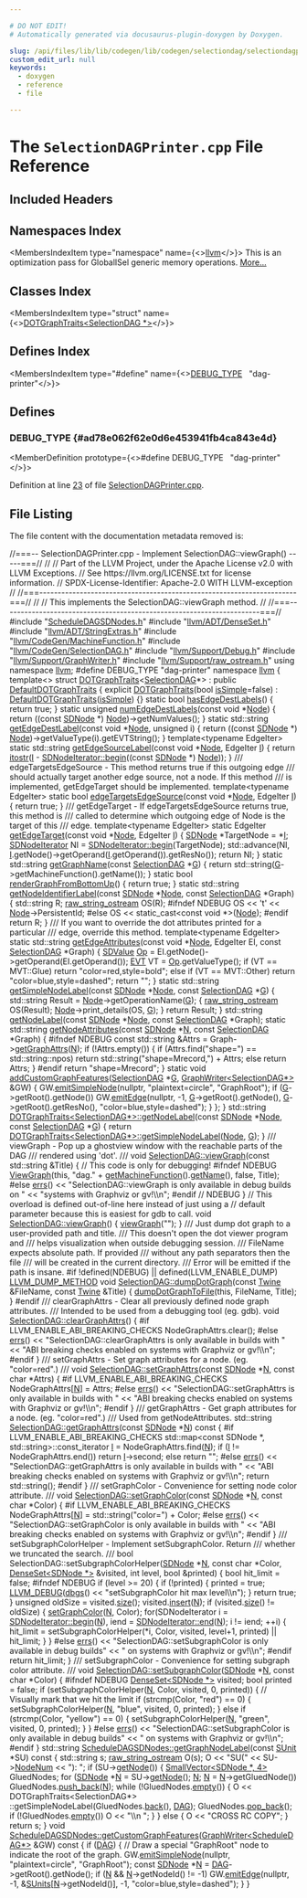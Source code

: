 ```yaml
---

# DO NOT EDIT!
# Automatically generated via docusaurus-plugin-doxygen by Doxygen.

slug: /api/files/lib/lib/codegen/lib/codegen/selectiondag/selectiondagprinter-cpp
custom_edit_url: null
keywords:
  - doxygen
  - reference
  - file

---
```





# The `SelectionDAGPrinter.cpp` File Reference

<DoxygenPage pluginConfig={pluginConfig}>



## Included Headers

<IncludesList>
<IncludesListItem
  filePath="ScheduleDAGSDNodes.h"
  permalink="/docs/api/files/lib/lib/codegen/lib/codegen/selectiondag/scheduledagsdnodes-h"
  isLocal="true" />
<IncludesListItem
  filePath="llvm/ADT/DenseSet.h"
  permalink="/docs/api/files/include/include/llvm/include/llvm/adt/denseset-h"
  isLocal="true" />
<IncludesListItem
  filePath="llvm/ADT/StringExtras.h"
  permalink="/docs/api/files/include/include/llvm/include/llvm/adt/stringextras-h"
  isLocal="true" />
<IncludesListItem
  filePath="llvm/CodeGen/MachineFunction.h"
  permalink="/docs/api/files/include/include/llvm/include/llvm/codegen/machinefunction-h"
  isLocal="true" />
<IncludesListItem
  filePath="llvm/CodeGen/SelectionDAG.h"
  permalink="/docs/api/files/include/include/llvm/include/llvm/codegen/selectiondag-h"
  isLocal="true" />
<IncludesListItem
  filePath="llvm/Support/Debug.h"
  permalink="/docs/api/files/include/include/llvm/include/llvm/support/debug-h"
  isLocal="true" />
<IncludesListItem
  filePath="llvm/Support/GraphWriter.h"
  permalink="/docs/api/files/include/include/llvm/include/llvm/support/graphwriter-h"
  isLocal="true" />
<IncludesListItem
  filePath="llvm/Support/raw_ostream.h"
  permalink="/docs/api/files/include/include/llvm/include/llvm/support/raw-ostream-h"
  isLocal="true" />
</IncludesList>

## Namespaces Index

<MembersIndex>

<MembersIndexItem
  type="namespace"
  name={<><a href="/docs/api/namespaces/llvm">llvm</a></>}>
This is an optimization pass for GlobalISel generic memory operations. <a href="/docs/api/namespaces/llvm/#details">More...</a>
</MembersIndexItem>

</MembersIndex>

## Classes Index

<MembersIndex>

<MembersIndexItem
  type="struct"
  name={<><a href="/docs/api/structs/llvm/dotgraphtraits-d331e4256d82fb2920257d4c75d8b96c">DOTGraphTraits&lt;SelectionDAG *&gt;</a></>}>
</MembersIndexItem>

</MembersIndex>

## Defines Index

<MembersIndex>

<MembersIndexItem
  type="#define"
  name={<><a href="#ad78e062f62e0d6e453941fb4ca843e4d">DEBUG&#95;TYPE</a>&nbsp;&nbsp;&nbsp;&quot;dag-printer&quot;</>}>
</MembersIndexItem>

</MembersIndex>


<SectionDefinition>

## Defines

### DEBUG&#95;TYPE {#ad78e062f62e0d6e453941fb4ca843e4d}

<MemberDefinition
  prototype={<>#define DEBUG&#95;TYPE&nbsp;&nbsp;&nbsp;&quot;dag-printer&quot;</>}>

Definition at line <a href="#l00023">23</a> of file <a href="/docs/api/files/lib/lib/codegen/lib/codegen/selectiondag/selectiondagprinter-cpp">SelectionDAGPrinter.cpp</a>.
</MemberDefinition>

</SectionDefinition>

## File Listing

The file content with the documentation metadata removed is:

<ProgramListing>

<Link id="l00001" /><CodeLine lineNumber="1"><Highlight kind="comment">//===-- SelectionDAGPrinter.cpp - Implement SelectionDAG::viewGraph() -----===//</Highlight><Highlight kind="normal"></Highlight></CodeLine>
<Link id="l00002" /><CodeLine lineNumber="2"><Highlight kind="normal"></Highlight><Highlight kind="comment">//</Highlight><Highlight kind="normal"></Highlight></CodeLine>
<Link id="l00003" /><CodeLine lineNumber="3"><Highlight kind="normal"></Highlight><Highlight kind="comment">// Part of the LLVM Project, under the Apache License v2.0 with LLVM Exceptions.</Highlight><Highlight kind="normal"></Highlight></CodeLine>
<Link id="l00004" /><CodeLine lineNumber="4"><Highlight kind="normal"></Highlight><Highlight kind="comment">// See https://llvm.org/LICENSE.txt for license information.</Highlight><Highlight kind="normal"></Highlight></CodeLine>
<Link id="l00005" /><CodeLine lineNumber="5"><Highlight kind="normal"></Highlight><Highlight kind="comment">// SPDX-License-Identifier: Apache-2.0 WITH LLVM-exception</Highlight><Highlight kind="normal"></Highlight></CodeLine>
<Link id="l00006" /><CodeLine lineNumber="6"><Highlight kind="normal"></Highlight><Highlight kind="comment">//</Highlight><Highlight kind="normal"></Highlight></CodeLine>
<Link id="l00007" /><CodeLine lineNumber="7"><Highlight kind="normal"></Highlight><Highlight kind="comment">//===----------------------------------------------------------------------===//</Highlight><Highlight kind="normal"></Highlight></CodeLine>
<Link id="l00008" /><CodeLine lineNumber="8"><Highlight kind="normal"></Highlight><Highlight kind="comment">//</Highlight><Highlight kind="normal"></Highlight></CodeLine>
<Link id="l00009" /><CodeLine lineNumber="9"><Highlight kind="normal"></Highlight><Highlight kind="comment">// This implements the SelectionDAG::viewGraph method.</Highlight><Highlight kind="normal"></Highlight></CodeLine>
<Link id="l00010" /><CodeLine lineNumber="10"><Highlight kind="normal"></Highlight><Highlight kind="comment">//</Highlight><Highlight kind="normal"></Highlight></CodeLine>
<Link id="l00011" /><CodeLine lineNumber="11"><Highlight kind="normal"></Highlight><Highlight kind="comment">//===----------------------------------------------------------------------===//</Highlight><Highlight kind="normal"></Highlight></CodeLine>
<Link id="l00012" /><CodeLine lineNumber="12"><Highlight kind="normal"></Highlight></CodeLine>
<Link id="l00013" /><CodeLine lineNumber="13"><Highlight kind="normal"></Highlight><Highlight kind="preprocessor">#include &quot;<a href="/docs/api/files/lib/lib/codegen/lib/codegen/selectiondag/scheduledagsdnodes-h">ScheduleDAGSDNodes.h</a>&quot;</Highlight><Highlight kind="normal"></Highlight></CodeLine>
<Link id="l00014" /><CodeLine lineNumber="14"><Highlight kind="normal"></Highlight><Highlight kind="preprocessor">#include &quot;<a href="/docs/api/files/include/include/llvm/include/llvm/adt/denseset-h">llvm/ADT/DenseSet.h</a>&quot;</Highlight><Highlight kind="normal"></Highlight></CodeLine>
<Link id="l00015" /><CodeLine lineNumber="15"><Highlight kind="normal"></Highlight><Highlight kind="preprocessor">#include &quot;<a href="/docs/api/files/include/include/llvm/include/llvm/adt/stringextras-h">llvm/ADT/StringExtras.h</a>&quot;</Highlight><Highlight kind="normal"></Highlight></CodeLine>
<Link id="l00016" /><CodeLine lineNumber="16"><Highlight kind="normal"></Highlight><Highlight kind="preprocessor">#include &quot;<a href="/docs/api/files/include/include/llvm/include/llvm/codegen/machinefunction-h">llvm/CodeGen/MachineFunction.h</a>&quot;</Highlight><Highlight kind="normal"></Highlight></CodeLine>
<Link id="l00017" /><CodeLine lineNumber="17"><Highlight kind="normal"></Highlight><Highlight kind="preprocessor">#include &quot;<a href="/docs/api/files/include/include/llvm/include/llvm/codegen/selectiondag-h">llvm/CodeGen/SelectionDAG.h</a>&quot;</Highlight><Highlight kind="normal"></Highlight></CodeLine>
<Link id="l00018" /><CodeLine lineNumber="18"><Highlight kind="normal"></Highlight><Highlight kind="preprocessor">#include &quot;<a href="/docs/api/files/include/include/llvm/include/llvm/support/debug-h">llvm/Support/Debug.h</a>&quot;</Highlight><Highlight kind="normal"></Highlight></CodeLine>
<Link id="l00019" /><CodeLine lineNumber="19"><Highlight kind="normal"></Highlight><Highlight kind="preprocessor">#include &quot;<a href="/docs/api/files/include/include/llvm/include/llvm/support/graphwriter-h">llvm/Support/GraphWriter.h</a>&quot;</Highlight><Highlight kind="normal"></Highlight></CodeLine>
<Link id="l00020" /><CodeLine lineNumber="20"><Highlight kind="normal"></Highlight><Highlight kind="preprocessor">#include &quot;<a href="/docs/api/files/include/include/llvm/include/llvm/support/raw-ostream-h">llvm/Support/raw&#95;ostream.h</a>&quot;</Highlight><Highlight kind="normal"></Highlight></CodeLine>
<Link id="l00021" /><CodeLine lineNumber="21"><Highlight kind="normal"></Highlight><Highlight kind="keyword">using namespace </Highlight><Highlight kind="normal"><a href="/docs/api/namespaces/llvm">llvm</a>;</Highlight></CodeLine>
<Link id="l00022" /><CodeLine lineNumber="22"><Highlight kind="normal"></Highlight></CodeLine>
<Link id="l00023" /><CodeLine lineNumber="23" lineLink="#ad78e062f62e0d6e453941fb4ca843e4d"><Highlight kind="normal"></Highlight><Highlight kind="preprocessor">#define DEBUG&#95;TYPE &quot;dag-printer&quot;</Highlight><Highlight kind="normal"></Highlight></CodeLine>
<Link id="l00024" /><CodeLine lineNumber="24"><Highlight kind="normal"></Highlight></CodeLine>
<Link id="l00025" /><CodeLine lineNumber="25"><Highlight kind="normal"></Highlight><Highlight kind="keyword">namespace </Highlight><Highlight kind="normal"><a href="/docs/api/namespaces/llvm">llvm</a> &#123;</Highlight></CodeLine>
<Link id="l00026" /><CodeLine lineNumber="26"><Highlight kind="normal">  </Highlight><Highlight kind="keyword">template</Highlight><Highlight kind="normal">&lt;&gt;</Highlight></CodeLine>
<Link id="l00027" /><CodeLine lineNumber="27" lineLink="/docs/api/structs/llvm/dotgraphtraits-d331e4256d82fb2920257d4c75d8b96c"><Highlight kind="normal">  </Highlight><Highlight kind="keyword">struct </Highlight><Highlight kind="normal"><a href="/docs/api/structs/llvm/dotgraphtraits-d331e4256d82fb2920257d4c75d8b96c/#a3a5784778fb3690e7b7c7c289ebebc2e">DOTGraphTraits</a>&lt;<a href="/docs/api/classes/llvm/selectiondag">SelectionDAG</a>&#42;&gt; : </Highlight><Highlight kind="keyword">public</Highlight><Highlight kind="normal"> <a href="/docs/api/structs/llvm/defaultdotgraphtraits/#a8a0585a182245d87b224f4a26a41cf16">DefaultDOTGraphTraits</a> &#123;</Highlight></CodeLine>
<Link id="l00028" /><CodeLine lineNumber="28"><Highlight kind="normal"></Highlight></CodeLine>
<Link id="l00029" /><CodeLine lineNumber="29" lineLink="/docs/api/structs/llvm/dotgraphtraits-d331e4256d82fb2920257d4c75d8b96c/#a3a5784778fb3690e7b7c7c289ebebc2e"><Highlight kind="normal">    </Highlight><Highlight kind="keyword">explicit</Highlight><Highlight kind="normal"> <a href="/docs/api/structs/llvm/dotgraphtraits-d331e4256d82fb2920257d4c75d8b96c/#a3a5784778fb3690e7b7c7c289ebebc2e">DOTGraphTraits</a>(</Highlight><Highlight kind="keywordtype">bool</Highlight><Highlight kind="normal"> <a href="/docs/api/structs/llvm/defaultdotgraphtraits/#ae8629cdc360910256304238ca5db1a45">isSimple</a>=</Highlight><Highlight kind="keyword">false</Highlight><Highlight kind="normal">) :</Highlight></CodeLine>
<Link id="l00030" /><CodeLine lineNumber="30"><Highlight kind="normal">      <a href="/docs/api/structs/llvm/defaultdotgraphtraits/#a8a0585a182245d87b224f4a26a41cf16">DefaultDOTGraphTraits</a>(<a href="/docs/api/structs/llvm/defaultdotgraphtraits/#ae8629cdc360910256304238ca5db1a45">isSimple</a>) &#123;&#125;</Highlight></CodeLine>
<Link id="l00031" /><CodeLine lineNumber="31"><Highlight kind="normal"></Highlight></CodeLine>
<Link id="l00032" /><CodeLine lineNumber="32" lineLink="/docs/api/structs/llvm/dotgraphtraits-d331e4256d82fb2920257d4c75d8b96c/#aa02a532ca9837d23aab52d825b4fbae8"><Highlight kind="normal">    </Highlight><Highlight kind="keyword">static</Highlight><Highlight kind="normal"> </Highlight><Highlight kind="keywordtype">bool</Highlight><Highlight kind="normal"> <a href="/docs/api/structs/llvm/dotgraphtraits-d331e4256d82fb2920257d4c75d8b96c/#aa02a532ca9837d23aab52d825b4fbae8">hasEdgeDestLabels</a>() &#123;</Highlight></CodeLine>
<Link id="l00033" /><CodeLine lineNumber="33"><Highlight kind="normal">      </Highlight><Highlight kind="keywordflow">return</Highlight><Highlight kind="normal"> </Highlight><Highlight kind="keyword">true</Highlight><Highlight kind="normal">;</Highlight></CodeLine>
<Link id="l00034" /><CodeLine lineNumber="34"><Highlight kind="normal">    &#125;</Highlight></CodeLine>
<Link id="l00035" /><CodeLine lineNumber="35"><Highlight kind="normal"></Highlight></CodeLine>
<Link id="l00036" /><CodeLine lineNumber="36" lineLink="/docs/api/structs/llvm/dotgraphtraits-d331e4256d82fb2920257d4c75d8b96c/#a144eba4fce58b635f0cf1c61addbcd2a"><Highlight kind="normal">    </Highlight><Highlight kind="keyword">static</Highlight><Highlight kind="normal"> </Highlight><Highlight kind="keywordtype">unsigned</Highlight><Highlight kind="normal"> <a href="/docs/api/structs/llvm/dotgraphtraits-d331e4256d82fb2920257d4c75d8b96c/#a144eba4fce58b635f0cf1c61addbcd2a">numEdgeDestLabels</a>(</Highlight><Highlight kind="keyword">const</Highlight><Highlight kind="normal"> </Highlight><Highlight kind="keywordtype">void</Highlight><Highlight kind="normal"> &#42;<a href="/docs/api/classes/node">Node</a>) &#123;</Highlight></CodeLine>
<Link id="l00037" /><CodeLine lineNumber="37"><Highlight kind="normal">      </Highlight><Highlight kind="keywordflow">return</Highlight><Highlight kind="normal"> ((</Highlight><Highlight kind="keyword">const</Highlight><Highlight kind="normal"> <a href="/docs/api/classes/llvm/sdnode">SDNode</a> &#42;) <a href="/docs/api/classes/node">Node</a>)-&gt;getNumValues();</Highlight></CodeLine>
<Link id="l00038" /><CodeLine lineNumber="38"><Highlight kind="normal">    &#125;</Highlight></CodeLine>
<Link id="l00039" /><CodeLine lineNumber="39"><Highlight kind="normal"></Highlight></CodeLine>
<Link id="l00040" /><CodeLine lineNumber="40" lineLink="/docs/api/structs/llvm/dotgraphtraits-d331e4256d82fb2920257d4c75d8b96c/#aee7bdb400ce2787e70acb23452145a71"><Highlight kind="normal">    </Highlight><Highlight kind="keyword">static</Highlight><Highlight kind="normal"> std::string <a href="/docs/api/structs/llvm/dotgraphtraits-d331e4256d82fb2920257d4c75d8b96c/#aee7bdb400ce2787e70acb23452145a71">getEdgeDestLabel</a>(</Highlight><Highlight kind="keyword">const</Highlight><Highlight kind="normal"> </Highlight><Highlight kind="keywordtype">void</Highlight><Highlight kind="normal"> &#42;<a href="/docs/api/classes/node">Node</a>, </Highlight><Highlight kind="keywordtype">unsigned</Highlight><Highlight kind="normal"> i) &#123;</Highlight></CodeLine>
<Link id="l00041" /><CodeLine lineNumber="41"><Highlight kind="normal">      </Highlight><Highlight kind="keywordflow">return</Highlight><Highlight kind="normal"> ((</Highlight><Highlight kind="keyword">const</Highlight><Highlight kind="normal"> <a href="/docs/api/classes/llvm/sdnode">SDNode</a> &#42;) <a href="/docs/api/classes/node">Node</a>)-&gt;getValueType(i).getEVTString();</Highlight></CodeLine>
<Link id="l00042" /><CodeLine lineNumber="42"><Highlight kind="normal">    &#125;</Highlight></CodeLine>
<Link id="l00043" /><CodeLine lineNumber="43"><Highlight kind="normal"></Highlight></CodeLine>
<Link id="l00044" /><CodeLine lineNumber="44"><Highlight kind="normal">    </Highlight><Highlight kind="keyword">template</Highlight><Highlight kind="normal">&lt;</Highlight><Highlight kind="keyword">typename</Highlight><Highlight kind="normal"> EdgeIter&gt;</Highlight></CodeLine>
<Link id="l00045" /><CodeLine lineNumber="45" lineLink="/docs/api/structs/llvm/dotgraphtraits-d331e4256d82fb2920257d4c75d8b96c/#a4f85d8f11de26aaf2081fc5728391af6"><Highlight kind="normal">    </Highlight><Highlight kind="keyword">static</Highlight><Highlight kind="normal"> std::string <a href="/docs/api/structs/llvm/dotgraphtraits-d331e4256d82fb2920257d4c75d8b96c/#a4f85d8f11de26aaf2081fc5728391af6">getEdgeSourceLabel</a>(</Highlight><Highlight kind="keyword">const</Highlight><Highlight kind="normal"> </Highlight><Highlight kind="keywordtype">void</Highlight><Highlight kind="normal"> &#42;<a href="/docs/api/classes/node">Node</a>, EdgeIter <a href="/docs/api/files/lib/lib/support/md5-cpp/#ac0eafdc9ee161b71e7af98af736952fd">I</a>) &#123;</Highlight></CodeLine>
<Link id="l00046" /><CodeLine lineNumber="46"><Highlight kind="normal">      </Highlight><Highlight kind="keywordflow">return</Highlight><Highlight kind="normal"> <a href="/docs/api/namespaces/llvm/#af6295cac2790cf237a57525d3d74b4a6">itostr</a>(<a href="/docs/api/files/lib/lib/support/md5-cpp/#ac0eafdc9ee161b71e7af98af736952fd">I</a> - <a href="/docs/api/classes/llvm/sdnodeiterator/#af14c003d9f4913dbc8b7daed0807183d">SDNodeIterator::begin</a>((</Highlight><Highlight kind="keyword">const</Highlight><Highlight kind="normal"> <a href="/docs/api/classes/llvm/sdnode">SDNode</a> &#42;) <a href="/docs/api/classes/node">Node</a>));</Highlight></CodeLine>
<Link id="l00047" /><CodeLine lineNumber="47"><Highlight kind="normal">    &#125;</Highlight></CodeLine>
<Link id="l00048" /><CodeLine lineNumber="48"><Highlight kind="normal"></Highlight><Highlight kind="comment"></Highlight></CodeLine>
<Link id="l00049" /><CodeLine lineNumber="49"><Highlight kind="comment">    /// edgeTargetsEdgeSource - This method returns true if this outgoing edge</Highlight></CodeLine>
<Link id="l00050" /><CodeLine lineNumber="50"><Highlight kind="comment">    /// should actually target another edge source, not a node.  If this method</Highlight></CodeLine>
<Link id="l00051" /><CodeLine lineNumber="51"><Highlight kind="comment">    /// is implemented, getEdgeTarget should be implemented.</Highlight><Highlight kind="normal"></Highlight></CodeLine>
<Link id="l00052" /><CodeLine lineNumber="52"><Highlight kind="normal">    </Highlight><Highlight kind="keyword">template</Highlight><Highlight kind="normal">&lt;</Highlight><Highlight kind="keyword">typename</Highlight><Highlight kind="normal"> EdgeIter&gt;</Highlight></CodeLine>
<Link id="l00053" /><CodeLine lineNumber="53" lineLink="/docs/api/structs/llvm/dotgraphtraits-d331e4256d82fb2920257d4c75d8b96c/#a79f276bb0b5624312bbbb46c1f8517c3"><Highlight kind="normal">    </Highlight><Highlight kind="keyword">static</Highlight><Highlight kind="normal"> </Highlight><Highlight kind="keywordtype">bool</Highlight><Highlight kind="normal"> <a href="/docs/api/structs/llvm/dotgraphtraits-d331e4256d82fb2920257d4c75d8b96c/#a79f276bb0b5624312bbbb46c1f8517c3">edgeTargetsEdgeSource</a>(</Highlight><Highlight kind="keyword">const</Highlight><Highlight kind="normal"> </Highlight><Highlight kind="keywordtype">void</Highlight><Highlight kind="normal"> &#42;<a href="/docs/api/classes/node">Node</a>, EdgeIter <a href="/docs/api/files/lib/lib/support/md5-cpp/#ac0eafdc9ee161b71e7af98af736952fd">I</a>) &#123;</Highlight></CodeLine>
<Link id="l00054" /><CodeLine lineNumber="54"><Highlight kind="normal">      </Highlight><Highlight kind="keywordflow">return</Highlight><Highlight kind="normal"> </Highlight><Highlight kind="keyword">true</Highlight><Highlight kind="normal">;</Highlight></CodeLine>
<Link id="l00055" /><CodeLine lineNumber="55"><Highlight kind="normal">    &#125;</Highlight></CodeLine>
<Link id="l00056" /><CodeLine lineNumber="56"><Highlight kind="normal"></Highlight><Highlight kind="comment"></Highlight></CodeLine>
<Link id="l00057" /><CodeLine lineNumber="57"><Highlight kind="comment">    /// getEdgeTarget - If edgeTargetsEdgeSource returns true, this method is</Highlight></CodeLine>
<Link id="l00058" /><CodeLine lineNumber="58"><Highlight kind="comment">    /// called to determine which outgoing edge of Node is the target of this</Highlight></CodeLine>
<Link id="l00059" /><CodeLine lineNumber="59"><Highlight kind="comment">    /// edge.</Highlight><Highlight kind="normal"></Highlight></CodeLine>
<Link id="l00060" /><CodeLine lineNumber="60"><Highlight kind="normal">    </Highlight><Highlight kind="keyword">template</Highlight><Highlight kind="normal">&lt;</Highlight><Highlight kind="keyword">typename</Highlight><Highlight kind="normal"> EdgeIter&gt;</Highlight></CodeLine>
<Link id="l00061" /><CodeLine lineNumber="61" lineLink="/docs/api/structs/llvm/dotgraphtraits-d331e4256d82fb2920257d4c75d8b96c/#ad129cd34c94366370a3ff70d68ef24c0"><Highlight kind="normal">    </Highlight><Highlight kind="keyword">static</Highlight><Highlight kind="normal"> EdgeIter <a href="/docs/api/structs/llvm/dotgraphtraits-d331e4256d82fb2920257d4c75d8b96c/#ad129cd34c94366370a3ff70d68ef24c0">getEdgeTarget</a>(</Highlight><Highlight kind="keyword">const</Highlight><Highlight kind="normal"> </Highlight><Highlight kind="keywordtype">void</Highlight><Highlight kind="normal"> &#42;<a href="/docs/api/classes/node">Node</a>, EdgeIter <a href="/docs/api/files/lib/lib/support/md5-cpp/#ac0eafdc9ee161b71e7af98af736952fd">I</a>) &#123;</Highlight></CodeLine>
<Link id="l00062" /><CodeLine lineNumber="62"><Highlight kind="normal">      <a href="/docs/api/classes/llvm/sdnode">SDNode</a> &#42;TargetNode = &#42;<a href="/docs/api/files/lib/lib/support/md5-cpp/#ac0eafdc9ee161b71e7af98af736952fd">I</a>;</Highlight></CodeLine>
<Link id="l00063" /><CodeLine lineNumber="63"><Highlight kind="normal">      <a href="/docs/api/classes/llvm/sdnodeiterator">SDNodeIterator</a> NI = <a href="/docs/api/classes/llvm/sdnodeiterator/#af14c003d9f4913dbc8b7daed0807183d">SDNodeIterator::begin</a>(TargetNode);</Highlight></CodeLine>
<Link id="l00064" /><CodeLine lineNumber="64"><Highlight kind="normal">      std::advance(NI, <a href="/docs/api/files/lib/lib/support/md5-cpp/#ac0eafdc9ee161b71e7af98af736952fd">I</a>.getNode()-&gt;getOperand(<a href="/docs/api/files/lib/lib/support/md5-cpp/#ac0eafdc9ee161b71e7af98af736952fd">I</a>.getOperand()).getResNo());</Highlight></CodeLine>
<Link id="l00065" /><CodeLine lineNumber="65"><Highlight kind="normal">      </Highlight><Highlight kind="keywordflow">return</Highlight><Highlight kind="normal"> NI;</Highlight></CodeLine>
<Link id="l00066" /><CodeLine lineNumber="66"><Highlight kind="normal">    &#125;</Highlight></CodeLine>
<Link id="l00067" /><CodeLine lineNumber="67"><Highlight kind="normal"></Highlight></CodeLine>
<Link id="l00068" /><CodeLine lineNumber="68" lineLink="/docs/api/structs/llvm/dotgraphtraits-d331e4256d82fb2920257d4c75d8b96c/#a0dd46ec0ecf9aacc1b9992c54791edbb"><Highlight kind="normal">    </Highlight><Highlight kind="keyword">static</Highlight><Highlight kind="normal"> std::string <a href="/docs/api/structs/llvm/dotgraphtraits-d331e4256d82fb2920257d4c75d8b96c/#a0dd46ec0ecf9aacc1b9992c54791edbb">getGraphName</a>(</Highlight><Highlight kind="keyword">const</Highlight><Highlight kind="normal"> <a href="/docs/api/classes/llvm/selectiondag">SelectionDAG</a> &#42;<a href="/docs/api/files/lib/lib/support/md5-cpp/#ad96b7cf3182ce2ba85e5a7a93b12c441">G</a>) &#123;</Highlight></CodeLine>
<Link id="l00069" /><CodeLine lineNumber="69"><Highlight kind="normal">      </Highlight><Highlight kind="keywordflow">return</Highlight><Highlight kind="normal"> std::string(<a href="/docs/api/files/lib/lib/support/md5-cpp/#ad96b7cf3182ce2ba85e5a7a93b12c441">G</a>-&gt;getMachineFunction().getName());</Highlight></CodeLine>
<Link id="l00070" /><CodeLine lineNumber="70"><Highlight kind="normal">    &#125;</Highlight></CodeLine>
<Link id="l00071" /><CodeLine lineNumber="71"><Highlight kind="normal"></Highlight></CodeLine>
<Link id="l00072" /><CodeLine lineNumber="72" lineLink="/docs/api/structs/llvm/dotgraphtraits-d331e4256d82fb2920257d4c75d8b96c/#adb881a43b890420f18a1e0715d929e7e"><Highlight kind="normal">    </Highlight><Highlight kind="keyword">static</Highlight><Highlight kind="normal"> </Highlight><Highlight kind="keywordtype">bool</Highlight><Highlight kind="normal"> <a href="/docs/api/structs/llvm/dotgraphtraits-d331e4256d82fb2920257d4c75d8b96c/#adb881a43b890420f18a1e0715d929e7e">renderGraphFromBottomUp</a>() &#123;</Highlight></CodeLine>
<Link id="l00073" /><CodeLine lineNumber="73"><Highlight kind="normal">      </Highlight><Highlight kind="keywordflow">return</Highlight><Highlight kind="normal"> </Highlight><Highlight kind="keyword">true</Highlight><Highlight kind="normal">;</Highlight></CodeLine>
<Link id="l00074" /><CodeLine lineNumber="74"><Highlight kind="normal">    &#125;</Highlight></CodeLine>
<Link id="l00075" /><CodeLine lineNumber="75"><Highlight kind="normal"></Highlight></CodeLine>
<Link id="l00076" /><CodeLine lineNumber="76" lineLink="/docs/api/structs/llvm/dotgraphtraits-d331e4256d82fb2920257d4c75d8b96c/#ae2f81df2b9e611cea3d8c72f49f1471c"><Highlight kind="normal">    </Highlight><Highlight kind="keyword">static</Highlight><Highlight kind="normal"> std::string <a href="/docs/api/structs/llvm/dotgraphtraits-d331e4256d82fb2920257d4c75d8b96c/#ae2f81df2b9e611cea3d8c72f49f1471c">getNodeIdentifierLabel</a>(</Highlight><Highlight kind="keyword">const</Highlight><Highlight kind="normal"> <a href="/docs/api/classes/llvm/sdnode">SDNode</a> &#42;<a href="/docs/api/classes/node">Node</a>,</Highlight></CodeLine>
<Link id="l00077" /><CodeLine lineNumber="77"><Highlight kind="normal">                                              </Highlight><Highlight kind="keyword">const</Highlight><Highlight kind="normal"> <a href="/docs/api/classes/llvm/selectiondag">SelectionDAG</a> &#42;Graph) &#123;</Highlight></CodeLine>
<Link id="l00078" /><CodeLine lineNumber="78"><Highlight kind="normal">      std::string R;</Highlight></CodeLine>
<Link id="l00079" /><CodeLine lineNumber="79"><Highlight kind="normal">      <a href="/docs/api/classes/llvm/raw-string-ostream">raw&#95;string&#95;ostream</a> OS(R);</Highlight></CodeLine>
<Link id="l00080" /><CodeLine lineNumber="80"><Highlight kind="normal"></Highlight><Highlight kind="preprocessor">#ifndef NDEBUG</Highlight><Highlight kind="normal"></Highlight></CodeLine>
<Link id="l00081" /><CodeLine lineNumber="81"><Highlight kind="normal">      OS &lt;&lt; </Highlight><Highlight kind="charliteral">&#39;t&#39;</Highlight><Highlight kind="normal"> &lt;&lt; <a href="/docs/api/classes/node">Node</a>-&gt;PersistentId;</Highlight></CodeLine>
<Link id="l00082" /><CodeLine lineNumber="82"><Highlight kind="normal"></Highlight><Highlight kind="preprocessor">#else</Highlight><Highlight kind="normal"></Highlight></CodeLine>
<Link id="l00083" /><CodeLine lineNumber="83"><Highlight kind="normal">      OS &lt;&lt; static&#95;cast&lt;const void &#42;&gt;(<a href="/docs/api/classes/node">Node</a>);</Highlight></CodeLine>
<Link id="l00084" /><CodeLine lineNumber="84"><Highlight kind="normal"></Highlight><Highlight kind="preprocessor">#endif</Highlight><Highlight kind="normal"></Highlight></CodeLine>
<Link id="l00085" /><CodeLine lineNumber="85"><Highlight kind="normal">      </Highlight><Highlight kind="keywordflow">return</Highlight><Highlight kind="normal"> R;</Highlight></CodeLine>
<Link id="l00086" /><CodeLine lineNumber="86"><Highlight kind="normal">    &#125;</Highlight></CodeLine>
<Link id="l00087" /><CodeLine lineNumber="87"><Highlight kind="normal"></Highlight><Highlight kind="comment"></Highlight></CodeLine>
<Link id="l00088" /><CodeLine lineNumber="88"><Highlight kind="comment">    /// If you want to override the dot attributes printed for a particular</Highlight></CodeLine>
<Link id="l00089" /><CodeLine lineNumber="89"><Highlight kind="comment">    /// edge, override this method.</Highlight><Highlight kind="normal"></Highlight></CodeLine>
<Link id="l00090" /><CodeLine lineNumber="90"><Highlight kind="normal">    </Highlight><Highlight kind="keyword">template</Highlight><Highlight kind="normal">&lt;</Highlight><Highlight kind="keyword">typename</Highlight><Highlight kind="normal"> EdgeIter&gt;</Highlight></CodeLine>
<Link id="l00091" /><CodeLine lineNumber="91" lineLink="/docs/api/structs/llvm/dotgraphtraits-d331e4256d82fb2920257d4c75d8b96c/#ab662cea2910700430698cb37df6ab327"><Highlight kind="normal">    </Highlight><Highlight kind="keyword">static</Highlight><Highlight kind="normal"> std::string <a href="/docs/api/structs/llvm/dotgraphtraits-d331e4256d82fb2920257d4c75d8b96c/#ab662cea2910700430698cb37df6ab327">getEdgeAttributes</a>(</Highlight><Highlight kind="keyword">const</Highlight><Highlight kind="normal"> </Highlight><Highlight kind="keywordtype">void</Highlight><Highlight kind="normal"> &#42;<a href="/docs/api/classes/node">Node</a>, EdgeIter EI,</Highlight></CodeLine>
<Link id="l00092" /><CodeLine lineNumber="92"><Highlight kind="normal">                                         </Highlight><Highlight kind="keyword">const</Highlight><Highlight kind="normal"> <a href="/docs/api/classes/llvm/selectiondag">SelectionDAG</a> &#42;Graph) &#123;</Highlight></CodeLine>
<Link id="l00093" /><CodeLine lineNumber="93"><Highlight kind="normal">      <a href="/docs/api/classes/llvm/sdvalue">SDValue</a> <a href="/docs/api/namespaces/llvm/#ab471937b9a227e70c7fe8bd9604014d6">Op</a> = EI.getNode()-&gt;getOperand(EI.getOperand());</Highlight></CodeLine>
<Link id="l00094" /><CodeLine lineNumber="94"><Highlight kind="normal">      <a href="/docs/api/structs/llvm/evt">EVT</a> VT = <a href="/docs/api/namespaces/llvm/#ab471937b9a227e70c7fe8bd9604014d6">Op</a>.getValueType();</Highlight></CodeLine>
<Link id="l00095" /><CodeLine lineNumber="95"><Highlight kind="normal">      </Highlight><Highlight kind="keywordflow">if</Highlight><Highlight kind="normal"> (VT == MVT::Glue)</Highlight></CodeLine>
<Link id="l00096" /><CodeLine lineNumber="96"><Highlight kind="normal">        </Highlight><Highlight kind="keywordflow">return</Highlight><Highlight kind="normal"> </Highlight><Highlight kind="stringliteral">&quot;color=red,style=bold&quot;</Highlight><Highlight kind="normal">;</Highlight></CodeLine>
<Link id="l00097" /><CodeLine lineNumber="97"><Highlight kind="normal">      </Highlight><Highlight kind="keywordflow">else</Highlight><Highlight kind="normal"> </Highlight><Highlight kind="keywordflow">if</Highlight><Highlight kind="normal"> (VT == MVT::Other)</Highlight></CodeLine>
<Link id="l00098" /><CodeLine lineNumber="98"><Highlight kind="normal">        </Highlight><Highlight kind="keywordflow">return</Highlight><Highlight kind="normal"> </Highlight><Highlight kind="stringliteral">&quot;color=blue,style=dashed&quot;</Highlight><Highlight kind="normal">;</Highlight></CodeLine>
<Link id="l00099" /><CodeLine lineNumber="99"><Highlight kind="normal">      </Highlight><Highlight kind="keywordflow">return</Highlight><Highlight kind="normal"> </Highlight><Highlight kind="stringliteral">&quot;&quot;</Highlight><Highlight kind="normal">;</Highlight></CodeLine>
<Link id="l00100" /><CodeLine lineNumber="100"><Highlight kind="normal">    &#125;</Highlight></CodeLine>
<Link id="l00101" /><CodeLine lineNumber="101"><Highlight kind="normal"></Highlight></CodeLine>
<Link id="l00102" /><CodeLine lineNumber="102"><Highlight kind="normal"></Highlight></CodeLine>
<Link id="l00103" /><CodeLine lineNumber="103" lineLink="/docs/api/structs/llvm/dotgraphtraits-d331e4256d82fb2920257d4c75d8b96c/#ab84a9445250ea76d00e5a978ca2ef540"><Highlight kind="normal">    </Highlight><Highlight kind="keyword">static</Highlight><Highlight kind="normal"> std::string <a href="/docs/api/structs/llvm/dotgraphtraits-d331e4256d82fb2920257d4c75d8b96c/#ab84a9445250ea76d00e5a978ca2ef540">getSimpleNodeLabel</a>(</Highlight><Highlight kind="keyword">const</Highlight><Highlight kind="normal"> <a href="/docs/api/classes/llvm/sdnode">SDNode</a> &#42;<a href="/docs/api/classes/node">Node</a>,</Highlight></CodeLine>
<Link id="l00104" /><CodeLine lineNumber="104"><Highlight kind="normal">                                          </Highlight><Highlight kind="keyword">const</Highlight><Highlight kind="normal"> <a href="/docs/api/classes/llvm/selectiondag">SelectionDAG</a> &#42;<a href="/docs/api/files/lib/lib/support/md5-cpp/#ad96b7cf3182ce2ba85e5a7a93b12c441">G</a>) &#123;</Highlight></CodeLine>
<Link id="l00105" /><CodeLine lineNumber="105"><Highlight kind="normal">      std::string Result = <a href="/docs/api/classes/node">Node</a>-&gt;getOperationName(<a href="/docs/api/files/lib/lib/support/md5-cpp/#ad96b7cf3182ce2ba85e5a7a93b12c441">G</a>);</Highlight></CodeLine>
<Link id="l00106" /><CodeLine lineNumber="106"><Highlight kind="normal">      &#123;</Highlight></CodeLine>
<Link id="l00107" /><CodeLine lineNumber="107"><Highlight kind="normal">        <a href="/docs/api/classes/llvm/raw-string-ostream">raw&#95;string&#95;ostream</a> OS(Result);</Highlight></CodeLine>
<Link id="l00108" /><CodeLine lineNumber="108"><Highlight kind="normal">        <a href="/docs/api/classes/node">Node</a>-&gt;print&#95;details(OS, <a href="/docs/api/files/lib/lib/support/md5-cpp/#ad96b7cf3182ce2ba85e5a7a93b12c441">G</a>);</Highlight></CodeLine>
<Link id="l00109" /><CodeLine lineNumber="109"><Highlight kind="normal">      &#125;</Highlight></CodeLine>
<Link id="l00110" /><CodeLine lineNumber="110"><Highlight kind="normal">      </Highlight><Highlight kind="keywordflow">return</Highlight><Highlight kind="normal"> Result;</Highlight></CodeLine>
<Link id="l00111" /><CodeLine lineNumber="111"><Highlight kind="normal">    &#125;</Highlight></CodeLine>
<Link id="l00112" /><CodeLine lineNumber="112" lineLink="/docs/api/structs/llvm/dotgraphtraits-d331e4256d82fb2920257d4c75d8b96c/#a0548bfe656bae81c0067d6f036e15158"><Highlight kind="normal">    std::string <a href="/docs/api/structs/llvm/dotgraphtraits-d331e4256d82fb2920257d4c75d8b96c/#a0548bfe656bae81c0067d6f036e15158">getNodeLabel</a>(</Highlight><Highlight kind="keyword">const</Highlight><Highlight kind="normal"> <a href="/docs/api/classes/llvm/sdnode">SDNode</a> &#42;<a href="/docs/api/classes/node">Node</a>, </Highlight><Highlight kind="keyword">const</Highlight><Highlight kind="normal"> <a href="/docs/api/classes/llvm/selectiondag">SelectionDAG</a> &#42;Graph);</Highlight></CodeLine>
<Link id="l00113" /><CodeLine lineNumber="113" lineLink="/docs/api/structs/llvm/dotgraphtraits-d331e4256d82fb2920257d4c75d8b96c/#aaf5fc67e7c5452f9b299c0bb1f0ca42b"><Highlight kind="normal">    </Highlight><Highlight kind="keyword">static</Highlight><Highlight kind="normal"> std::string <a href="/docs/api/structs/llvm/dotgraphtraits-d331e4256d82fb2920257d4c75d8b96c/#aaf5fc67e7c5452f9b299c0bb1f0ca42b">getNodeAttributes</a>(</Highlight><Highlight kind="keyword">const</Highlight><Highlight kind="normal"> <a href="/docs/api/classes/llvm/sdnode">SDNode</a> &#42;<a href="/docs/api/files/lib/lib/support/regcomp-c/#a0240ac851181b84ac374872dc5434ee4">N</a>,</Highlight></CodeLine>
<Link id="l00114" /><CodeLine lineNumber="114"><Highlight kind="normal">                                         </Highlight><Highlight kind="keyword">const</Highlight><Highlight kind="normal"> <a href="/docs/api/classes/llvm/selectiondag">SelectionDAG</a> &#42;Graph) &#123;</Highlight></CodeLine>
<Link id="l00115" /><CodeLine lineNumber="115"><Highlight kind="normal"></Highlight><Highlight kind="preprocessor">#ifndef NDEBUG</Highlight><Highlight kind="normal"></Highlight></CodeLine>
<Link id="l00116" /><CodeLine lineNumber="116"><Highlight kind="normal">      </Highlight><Highlight kind="keyword">const</Highlight><Highlight kind="normal"> std::string &amp;Attrs = Graph-&gt;<a href="/docs/api/classes/llvm/selectiondag/#aa2a05997ac6221b9ed571bedb4d5ef52">getGraphAttrs</a>(<a href="/docs/api/files/lib/lib/support/regcomp-c/#a0240ac851181b84ac374872dc5434ee4">N</a>);</Highlight></CodeLine>
<Link id="l00117" /><CodeLine lineNumber="117"><Highlight kind="normal">      </Highlight><Highlight kind="keywordflow">if</Highlight><Highlight kind="normal"> (!Attrs.empty()) &#123;</Highlight></CodeLine>
<Link id="l00118" /><CodeLine lineNumber="118"><Highlight kind="normal">        </Highlight><Highlight kind="keywordflow">if</Highlight><Highlight kind="normal"> (Attrs.find(</Highlight><Highlight kind="stringliteral">&quot;shape=&quot;</Highlight><Highlight kind="normal">) == std::string::npos)</Highlight></CodeLine>
<Link id="l00119" /><CodeLine lineNumber="119"><Highlight kind="normal">          </Highlight><Highlight kind="keywordflow">return</Highlight><Highlight kind="normal"> std::string(</Highlight><Highlight kind="stringliteral">&quot;shape=Mrecord,&quot;</Highlight><Highlight kind="normal">) + Attrs;</Highlight></CodeLine>
<Link id="l00120" /><CodeLine lineNumber="120"><Highlight kind="normal">        </Highlight><Highlight kind="keywordflow">else</Highlight><Highlight kind="normal"></Highlight></CodeLine>
<Link id="l00121" /><CodeLine lineNumber="121"><Highlight kind="normal">          </Highlight><Highlight kind="keywordflow">return</Highlight><Highlight kind="normal"> Attrs;</Highlight></CodeLine>
<Link id="l00122" /><CodeLine lineNumber="122"><Highlight kind="normal">      &#125;</Highlight></CodeLine>
<Link id="l00123" /><CodeLine lineNumber="123"><Highlight kind="normal"></Highlight><Highlight kind="preprocessor">#endif</Highlight><Highlight kind="normal"></Highlight></CodeLine>
<Link id="l00124" /><CodeLine lineNumber="124"><Highlight kind="normal">      </Highlight><Highlight kind="keywordflow">return</Highlight><Highlight kind="normal"> </Highlight><Highlight kind="stringliteral">&quot;shape=Mrecord&quot;</Highlight><Highlight kind="normal">;</Highlight></CodeLine>
<Link id="l00125" /><CodeLine lineNumber="125"><Highlight kind="normal">    &#125;</Highlight></CodeLine>
<Link id="l00126" /><CodeLine lineNumber="126"><Highlight kind="normal"></Highlight></CodeLine>
<Link id="l00127" /><CodeLine lineNumber="127" lineLink="/docs/api/structs/llvm/dotgraphtraits-d331e4256d82fb2920257d4c75d8b96c/#aa0349e7e32f3ba53edaa2868255ccedd"><Highlight kind="normal">    </Highlight><Highlight kind="keyword">static</Highlight><Highlight kind="normal"> </Highlight><Highlight kind="keywordtype">void</Highlight><Highlight kind="normal"> <a href="/docs/api/structs/llvm/dotgraphtraits-d331e4256d82fb2920257d4c75d8b96c/#aa0349e7e32f3ba53edaa2868255ccedd">addCustomGraphFeatures</a>(<a href="/docs/api/classes/llvm/selectiondag">SelectionDAG</a> &#42;<a href="/docs/api/files/lib/lib/support/md5-cpp/#ad96b7cf3182ce2ba85e5a7a93b12c441">G</a>,</Highlight></CodeLine>
<Link id="l00128" /><CodeLine lineNumber="128"><Highlight kind="normal">                                       <a href="/docs/api/classes/llvm/graphwriter">GraphWriter&lt;SelectionDAG&#42;&gt;</a> &amp;GW) &#123;</Highlight></CodeLine>
<Link id="l00129" /><CodeLine lineNumber="129"><Highlight kind="normal">      GW.<a href="/docs/api/classes/llvm/graphwriter/#a5f409f860e49edb941120a2908613c43">emitSimpleNode</a>(</Highlight><Highlight kind="keyword">nullptr</Highlight><Highlight kind="normal">, </Highlight><Highlight kind="stringliteral">&quot;plaintext=circle&quot;</Highlight><Highlight kind="normal">, </Highlight><Highlight kind="stringliteral">&quot;GraphRoot&quot;</Highlight><Highlight kind="normal">);</Highlight></CodeLine>
<Link id="l00130" /><CodeLine lineNumber="130"><Highlight kind="normal">      </Highlight><Highlight kind="keywordflow">if</Highlight><Highlight kind="normal"> (<a href="/docs/api/files/lib/lib/support/md5-cpp/#ad96b7cf3182ce2ba85e5a7a93b12c441">G</a>-&gt;getRoot().getNode())</Highlight></CodeLine>
<Link id="l00131" /><CodeLine lineNumber="131"><Highlight kind="normal">        GW.<a href="/docs/api/classes/llvm/graphwriter/#ad621d196f82bd8898a0840c045920ea3">emitEdge</a>(</Highlight><Highlight kind="keyword">nullptr</Highlight><Highlight kind="normal">, -1, <a href="/docs/api/files/lib/lib/support/md5-cpp/#ad96b7cf3182ce2ba85e5a7a93b12c441">G</a>-&gt;getRoot().getNode(), <a href="/docs/api/files/lib/lib/support/md5-cpp/#ad96b7cf3182ce2ba85e5a7a93b12c441">G</a>-&gt;getRoot().getResNo(),</Highlight></CodeLine>
<Link id="l00132" /><CodeLine lineNumber="132"><Highlight kind="normal">                    </Highlight><Highlight kind="stringliteral">&quot;color=blue,style=dashed&quot;</Highlight><Highlight kind="normal">);</Highlight></CodeLine>
<Link id="l00133" /><CodeLine lineNumber="133"><Highlight kind="normal">    &#125;</Highlight></CodeLine>
<Link id="l00134" /><CodeLine lineNumber="134"><Highlight kind="normal">  &#125;;</Highlight></CodeLine>
<Link id="l00135" /><CodeLine lineNumber="135"><Highlight kind="normal">&#125;</Highlight></CodeLine>
<Link id="l00136" /><CodeLine lineNumber="136"><Highlight kind="normal"></Highlight></CodeLine>
<Link id="l00137" /><CodeLine lineNumber="137"><Highlight kind="normal">std::string <a href="/docs/api/structs/llvm/defaultdotgraphtraits/#a748e27397b601b36da4ff8689fe1d231">DOTGraphTraits&lt;SelectionDAG&#42;&gt;::getNodeLabel</a>(</Highlight><Highlight kind="keyword">const</Highlight><Highlight kind="normal"> <a href="/docs/api/classes/llvm/sdnode">SDNode</a> &#42;<a href="/docs/api/classes/node">Node</a>,</Highlight></CodeLine>
<Link id="l00138" /><CodeLine lineNumber="138"><Highlight kind="normal">                                                        </Highlight><Highlight kind="keyword">const</Highlight><Highlight kind="normal"> <a href="/docs/api/classes/llvm/selectiondag">SelectionDAG</a> &#42;<a href="/docs/api/files/lib/lib/support/md5-cpp/#ad96b7cf3182ce2ba85e5a7a93b12c441">G</a>) &#123;</Highlight></CodeLine>
<Link id="l00139" /><CodeLine lineNumber="139"><Highlight kind="normal">  </Highlight><Highlight kind="keywordflow">return</Highlight><Highlight kind="normal"> <a href="/docs/api/structs/llvm/dotgraphtraits">DOTGraphTraits&lt;SelectionDAG&#42;&gt;::getSimpleNodeLabel</a>(<a href="/docs/api/classes/node">Node</a>, <a href="/docs/api/files/lib/lib/support/md5-cpp/#ad96b7cf3182ce2ba85e5a7a93b12c441">G</a>);</Highlight></CodeLine>
<Link id="l00140" /><CodeLine lineNumber="140"><Highlight kind="normal">&#125;</Highlight></CodeLine>
<Link id="l00141" /><CodeLine lineNumber="141"><Highlight kind="normal"></Highlight></CodeLine>
<Link id="l00142" /><CodeLine lineNumber="142"><Highlight kind="normal"></Highlight><Highlight kind="comment"></Highlight></CodeLine>
<Link id="l00143" /><CodeLine lineNumber="143"><Highlight kind="comment">/// viewGraph - Pop up a ghostview window with the reachable parts of the DAG</Highlight></CodeLine>
<Link id="l00144" /><CodeLine lineNumber="144"><Highlight kind="comment">/// rendered using &#39;dot&#39;.</Highlight></CodeLine>
<Link id="l00145" /><CodeLine lineNumber="145"><Highlight kind="comment">///</Highlight><Highlight kind="normal"></Highlight></CodeLine>
<Link id="l00146" /><CodeLine lineNumber="146" lineLink="/docs/api/classes/llvm/selectiondag/#a6ec02a7ebbe56dfc864242c77c5a194f"><Highlight kind="normal"></Highlight><Highlight kind="keywordtype">void</Highlight><Highlight kind="normal"> <a href="/docs/api/classes/llvm/selectiondag/#a94142e3023ffb8d1b702dc46a9303376">SelectionDAG::viewGraph</a>(</Highlight><Highlight kind="keyword">const</Highlight><Highlight kind="normal"> std::string &amp;Title) &#123;</Highlight></CodeLine>
<Link id="l00147" /><CodeLine lineNumber="147"><Highlight kind="normal"></Highlight><Highlight kind="comment">// This code is only for debugging!</Highlight><Highlight kind="normal"></Highlight></CodeLine>
<Link id="l00148" /><CodeLine lineNumber="148"><Highlight kind="normal"></Highlight><Highlight kind="preprocessor">#ifndef NDEBUG</Highlight><Highlight kind="normal"></Highlight></CodeLine>
<Link id="l00149" /><CodeLine lineNumber="149"><Highlight kind="normal">  <a href="/docs/api/namespaces/llvm/#ab8635363d4287c93f64c55ad5567fcf0">ViewGraph</a>(</Highlight><Highlight kind="keyword">this</Highlight><Highlight kind="normal">, </Highlight><Highlight kind="stringliteral">&quot;dag.&quot;</Highlight><Highlight kind="normal"> + <a href="/docs/api/classes/llvm/selectiondag/#ac64ec73b0617befef1fb2eae78d12b5f">getMachineFunction</a>().<a href="/docs/api/files/lib/lib/transforms/lib/transforms/objcarc/provenanceanalysisevaluator-cpp/#a2ee79648e8bce3ddbb26358ff10e3e82">getName</a>(),</Highlight></CodeLine>
<Link id="l00150" /><CodeLine lineNumber="150"><Highlight kind="normal">            </Highlight><Highlight kind="keyword">false</Highlight><Highlight kind="normal">, Title);</Highlight></CodeLine>
<Link id="l00151" /><CodeLine lineNumber="151"><Highlight kind="normal"></Highlight><Highlight kind="preprocessor">#else</Highlight><Highlight kind="normal"></Highlight></CodeLine>
<Link id="l00152" /><CodeLine lineNumber="152"><Highlight kind="normal">  <a href="/docs/api/namespaces/llvm/#a9a7b5c68c90f85baaedaa854cc5002cc">errs</a>() &lt;&lt; </Highlight><Highlight kind="stringliteral">&quot;SelectionDAG::viewGraph is only available in debug builds on &quot;</Highlight><Highlight kind="normal"></Highlight></CodeLine>
<Link id="l00153" /><CodeLine lineNumber="153"><Highlight kind="normal">         &lt;&lt; </Highlight><Highlight kind="stringliteral">&quot;systems with Graphviz or gv!\\n&quot;</Highlight><Highlight kind="normal">;</Highlight></CodeLine>
<Link id="l00154" /><CodeLine lineNumber="154"><Highlight kind="normal"></Highlight><Highlight kind="preprocessor">#endif  </Highlight><Highlight kind="comment">// NDEBUG</Highlight><Highlight kind="normal"></Highlight></CodeLine>
<Link id="l00155" /><CodeLine lineNumber="155"><Highlight kind="normal">&#125;</Highlight></CodeLine>
<Link id="l00156" /><CodeLine lineNumber="156"><Highlight kind="normal"></Highlight></CodeLine>
<Link id="l00157" /><CodeLine lineNumber="157"><Highlight kind="normal"></Highlight><Highlight kind="comment">// This overload is defined out-of-line here instead of just using a</Highlight><Highlight kind="normal"></Highlight></CodeLine>
<Link id="l00158" /><CodeLine lineNumber="158"><Highlight kind="normal"></Highlight><Highlight kind="comment">// default parameter because this is easiest for gdb to call.</Highlight><Highlight kind="normal"></Highlight></CodeLine>
<Link id="l00159" /><CodeLine lineNumber="159" lineLink="/docs/api/classes/llvm/selectiondag/#a94142e3023ffb8d1b702dc46a9303376"><Highlight kind="normal"></Highlight><Highlight kind="keywordtype">void</Highlight><Highlight kind="normal"> <a href="/docs/api/classes/llvm/selectiondag/#a94142e3023ffb8d1b702dc46a9303376">SelectionDAG::viewGraph</a>() &#123;</Highlight></CodeLine>
<Link id="l00160" /><CodeLine lineNumber="160"><Highlight kind="normal">  <a href="/docs/api/classes/llvm/selectiondag/#a94142e3023ffb8d1b702dc46a9303376">viewGraph</a>(</Highlight><Highlight kind="stringliteral">&quot;&quot;</Highlight><Highlight kind="normal">);</Highlight></CodeLine>
<Link id="l00161" /><CodeLine lineNumber="161"><Highlight kind="normal">&#125;</Highlight></CodeLine>
<Link id="l00162" /><CodeLine lineNumber="162"><Highlight kind="normal"></Highlight><Highlight kind="comment"></Highlight></CodeLine>
<Link id="l00163" /><CodeLine lineNumber="163"><Highlight kind="comment">/// Just dump dot graph to a user-provided path and title.</Highlight></CodeLine>
<Link id="l00164" /><CodeLine lineNumber="164"><Highlight kind="comment">/// This doesn&#39;t open the dot viewer program and</Highlight></CodeLine>
<Link id="l00165" /><CodeLine lineNumber="165"><Highlight kind="comment">/// helps visualization when outside debugging session.</Highlight></CodeLine>
<Link id="l00166" /><CodeLine lineNumber="166"><Highlight kind="comment">/// FileName expects absolute path. If provided</Highlight></CodeLine>
<Link id="l00167" /><CodeLine lineNumber="167"><Highlight kind="comment">/// without any path separators then the file</Highlight></CodeLine>
<Link id="l00168" /><CodeLine lineNumber="168"><Highlight kind="comment">/// will be created in the current directory.</Highlight></CodeLine>
<Link id="l00169" /><CodeLine lineNumber="169"><Highlight kind="comment">/// Error will be emitted if the path is insane.</Highlight><Highlight kind="normal"></Highlight></CodeLine>
<Link id="l00170" /><CodeLine lineNumber="170"><Highlight kind="normal"></Highlight><Highlight kind="preprocessor">#if !defined(NDEBUG) || defined(LLVM&#95;ENABLE&#95;DUMP)</Highlight><Highlight kind="normal"></Highlight></CodeLine>
<Link id="l00171" /><CodeLine lineNumber="171" lineLink="/docs/api/classes/llvm/selectiondag/#afb02c318229e5318a7db3270e1766f8c"><Highlight kind="normal"><a href="/docs/api/files/include/include/llvm/include/llvm/support/compiler-h/#aa863693eef567397d9c292da5bf22d34">LLVM&#95;DUMP&#95;METHOD</a> </Highlight><Highlight kind="keywordtype">void</Highlight><Highlight kind="normal"> <a href="/docs/api/classes/llvm/selectiondag/#afb02c318229e5318a7db3270e1766f8c">SelectionDAG::dumpDotGraph</a>(</Highlight><Highlight kind="keyword">const</Highlight><Highlight kind="normal"> <a href="/docs/api/classes/llvm/twine">Twine</a> &amp;FileName,</Highlight></CodeLine>
<Link id="l00172" /><CodeLine lineNumber="172"><Highlight kind="normal">                                                 </Highlight><Highlight kind="keyword">const</Highlight><Highlight kind="normal"> <a href="/docs/api/classes/llvm/twine">Twine</a> &amp;Title) &#123;</Highlight></CodeLine>
<Link id="l00173" /><CodeLine lineNumber="173"><Highlight kind="normal">  <a href="/docs/api/namespaces/llvm/#a2bcb59321c16a818145d3612817405d1">dumpDotGraphToFile</a>(</Highlight><Highlight kind="keyword">this</Highlight><Highlight kind="normal">, FileName, Title);</Highlight></CodeLine>
<Link id="l00174" /><CodeLine lineNumber="174"><Highlight kind="normal">&#125;</Highlight></CodeLine>
<Link id="l00175" /><CodeLine lineNumber="175"><Highlight kind="normal"></Highlight><Highlight kind="preprocessor">#endif</Highlight><Highlight kind="normal"></Highlight></CodeLine>
<Link id="l00176" /><CodeLine lineNumber="176"><Highlight kind="normal"></Highlight><Highlight kind="comment"></Highlight></CodeLine>
<Link id="l00177" /><CodeLine lineNumber="177"><Highlight kind="comment">/// clearGraphAttrs - Clear all previously defined node graph attributes.</Highlight></CodeLine>
<Link id="l00178" /><CodeLine lineNumber="178"><Highlight kind="comment">/// Intended to be used from a debugging tool (eg. gdb).</Highlight><Highlight kind="normal"></Highlight></CodeLine>
<Link id="l00179" /><CodeLine lineNumber="179" lineLink="/docs/api/classes/llvm/selectiondag/#ae6a74f78b19d8f6dbc24f65a1a0a036d"><Highlight kind="normal"></Highlight><Highlight kind="keywordtype">void</Highlight><Highlight kind="normal"> <a href="/docs/api/classes/llvm/selectiondag/#ae6a74f78b19d8f6dbc24f65a1a0a036d">SelectionDAG::clearGraphAttrs</a>() &#123;</Highlight></CodeLine>
<Link id="l00180" /><CodeLine lineNumber="180"><Highlight kind="normal"></Highlight><Highlight kind="preprocessor">#if LLVM&#95;ENABLE&#95;ABI&#95;BREAKING&#95;CHECKS</Highlight><Highlight kind="normal"></Highlight></CodeLine>
<Link id="l00181" /><CodeLine lineNumber="181"><Highlight kind="normal">  NodeGraphAttrs.clear();</Highlight></CodeLine>
<Link id="l00182" /><CodeLine lineNumber="182"><Highlight kind="normal"></Highlight><Highlight kind="preprocessor">#else</Highlight><Highlight kind="normal"></Highlight></CodeLine>
<Link id="l00183" /><CodeLine lineNumber="183"><Highlight kind="normal">  <a href="/docs/api/namespaces/llvm/#a9a7b5c68c90f85baaedaa854cc5002cc">errs</a>() &lt;&lt; </Highlight><Highlight kind="stringliteral">&quot;SelectionDAG::clearGraphAttrs is only available in builds with &quot;</Highlight><Highlight kind="normal"></Highlight></CodeLine>
<Link id="l00184" /><CodeLine lineNumber="184"><Highlight kind="normal">         &lt;&lt; </Highlight><Highlight kind="stringliteral">&quot;ABI breaking checks enabled on systems with Graphviz or gv!\\n&quot;</Highlight><Highlight kind="normal">;</Highlight></CodeLine>
<Link id="l00185" /><CodeLine lineNumber="185"><Highlight kind="normal"></Highlight><Highlight kind="preprocessor">#endif</Highlight><Highlight kind="normal"></Highlight></CodeLine>
<Link id="l00186" /><CodeLine lineNumber="186"><Highlight kind="normal">&#125;</Highlight></CodeLine>
<Link id="l00187" /><CodeLine lineNumber="187"><Highlight kind="normal"></Highlight></CodeLine>
<Link id="l00188" /><CodeLine lineNumber="188"><Highlight kind="normal"></Highlight><Highlight kind="comment"></Highlight></CodeLine>
<Link id="l00189" /><CodeLine lineNumber="189"><Highlight kind="comment">/// setGraphAttrs - Set graph attributes for a node. (eg. &quot;color=red&quot;.)</Highlight></CodeLine>
<Link id="l00190" /><CodeLine lineNumber="190"><Highlight kind="comment">///</Highlight><Highlight kind="normal"></Highlight></CodeLine>
<Link id="l00191" /><CodeLine lineNumber="191" lineLink="/docs/api/classes/llvm/selectiondag/#a719417d1fdf9f37a0a59f62bf41e4730"><Highlight kind="normal"></Highlight><Highlight kind="keywordtype">void</Highlight><Highlight kind="normal"> <a href="/docs/api/classes/llvm/selectiondag/#a719417d1fdf9f37a0a59f62bf41e4730">SelectionDAG::setGraphAttrs</a>(</Highlight><Highlight kind="keyword">const</Highlight><Highlight kind="normal"> <a href="/docs/api/classes/llvm/sdnode">SDNode</a> &#42;<a href="/docs/api/files/lib/lib/support/regcomp-c/#a0240ac851181b84ac374872dc5434ee4">N</a>, </Highlight><Highlight kind="keyword">const</Highlight><Highlight kind="normal"> </Highlight><Highlight kind="keywordtype">char</Highlight><Highlight kind="normal"> &#42;Attrs) &#123;</Highlight></CodeLine>
<Link id="l00192" /><CodeLine lineNumber="192"><Highlight kind="normal"></Highlight><Highlight kind="preprocessor">#if LLVM&#95;ENABLE&#95;ABI&#95;BREAKING&#95;CHECKS</Highlight><Highlight kind="normal"></Highlight></CodeLine>
<Link id="l00193" /><CodeLine lineNumber="193"><Highlight kind="normal">  NodeGraphAttrs&#91;<a href="/docs/api/files/lib/lib/support/regcomp-c/#a0240ac851181b84ac374872dc5434ee4">N</a>&#93; = Attrs;</Highlight></CodeLine>
<Link id="l00194" /><CodeLine lineNumber="194"><Highlight kind="normal"></Highlight><Highlight kind="preprocessor">#else</Highlight><Highlight kind="normal"></Highlight></CodeLine>
<Link id="l00195" /><CodeLine lineNumber="195"><Highlight kind="normal">  <a href="/docs/api/namespaces/llvm/#a9a7b5c68c90f85baaedaa854cc5002cc">errs</a>() &lt;&lt; </Highlight><Highlight kind="stringliteral">&quot;SelectionDAG::setGraphAttrs is only available in builds with &quot;</Highlight><Highlight kind="normal"></Highlight></CodeLine>
<Link id="l00196" /><CodeLine lineNumber="196"><Highlight kind="normal">         &lt;&lt; </Highlight><Highlight kind="stringliteral">&quot;ABI breaking checks enabled on systems with Graphviz or gv!\\n&quot;</Highlight><Highlight kind="normal">;</Highlight></CodeLine>
<Link id="l00197" /><CodeLine lineNumber="197"><Highlight kind="normal"></Highlight><Highlight kind="preprocessor">#endif</Highlight><Highlight kind="normal"></Highlight></CodeLine>
<Link id="l00198" /><CodeLine lineNumber="198"><Highlight kind="normal">&#125;</Highlight></CodeLine>
<Link id="l00199" /><CodeLine lineNumber="199"><Highlight kind="normal"></Highlight></CodeLine>
<Link id="l00200" /><CodeLine lineNumber="200"><Highlight kind="normal"></Highlight><Highlight kind="comment"></Highlight></CodeLine>
<Link id="l00201" /><CodeLine lineNumber="201"><Highlight kind="comment">/// getGraphAttrs - Get graph attributes for a node. (eg. &quot;color=red&quot;.)</Highlight></CodeLine>
<Link id="l00202" /><CodeLine lineNumber="202"><Highlight kind="comment">/// Used from getNodeAttributes.</Highlight><Highlight kind="normal"></Highlight></CodeLine>
<Link id="l00203" /><CodeLine lineNumber="203" lineLink="/docs/api/classes/llvm/selectiondag/#aa2a05997ac6221b9ed571bedb4d5ef52"><Highlight kind="normal">std::string <a href="/docs/api/classes/llvm/selectiondag/#aa2a05997ac6221b9ed571bedb4d5ef52">SelectionDAG::getGraphAttrs</a>(</Highlight><Highlight kind="keyword">const</Highlight><Highlight kind="normal"> <a href="/docs/api/classes/llvm/sdnode">SDNode</a> &#42;<a href="/docs/api/files/lib/lib/support/regcomp-c/#a0240ac851181b84ac374872dc5434ee4">N</a>)</Highlight><Highlight kind="keyword"> const </Highlight><Highlight kind="normal">&#123;</Highlight></CodeLine>
<Link id="l00204" /><CodeLine lineNumber="204"><Highlight kind="normal"></Highlight><Highlight kind="preprocessor">#if LLVM&#95;ENABLE&#95;ABI&#95;BREAKING&#95;CHECKS</Highlight><Highlight kind="normal"></Highlight></CodeLine>
<Link id="l00205" /><CodeLine lineNumber="205"><Highlight kind="normal">  std::map&lt;const SDNode &#42;, std::string&gt;::const&#95;iterator <a href="/docs/api/files/lib/lib/support/md5-cpp/#ac0eafdc9ee161b71e7af98af736952fd">I</a> =</Highlight></CodeLine>
<Link id="l00206" /><CodeLine lineNumber="206"><Highlight kind="normal">    NodeGraphAttrs.find(<a href="/docs/api/files/lib/lib/support/regcomp-c/#a0240ac851181b84ac374872dc5434ee4">N</a>);</Highlight></CodeLine>
<Link id="l00207" /><CodeLine lineNumber="207"><Highlight kind="normal"></Highlight></CodeLine>
<Link id="l00208" /><CodeLine lineNumber="208"><Highlight kind="normal">  </Highlight><Highlight kind="keywordflow">if</Highlight><Highlight kind="normal"> (<a href="/docs/api/files/lib/lib/support/md5-cpp/#ac0eafdc9ee161b71e7af98af736952fd">I</a> != NodeGraphAttrs.end())</Highlight></CodeLine>
<Link id="l00209" /><CodeLine lineNumber="209"><Highlight kind="normal">    </Highlight><Highlight kind="keywordflow">return</Highlight><Highlight kind="normal"> <a href="/docs/api/files/lib/lib/support/md5-cpp/#ac0eafdc9ee161b71e7af98af736952fd">I</a>-&gt;second;</Highlight></CodeLine>
<Link id="l00210" /><CodeLine lineNumber="210"><Highlight kind="normal">  </Highlight><Highlight kind="keywordflow">else</Highlight><Highlight kind="normal"></Highlight></CodeLine>
<Link id="l00211" /><CodeLine lineNumber="211"><Highlight kind="normal">    </Highlight><Highlight kind="keywordflow">return</Highlight><Highlight kind="normal"> </Highlight><Highlight kind="stringliteral">&quot;&quot;</Highlight><Highlight kind="normal">;</Highlight></CodeLine>
<Link id="l00212" /><CodeLine lineNumber="212"><Highlight kind="normal"></Highlight><Highlight kind="preprocessor">#else</Highlight><Highlight kind="normal"></Highlight></CodeLine>
<Link id="l00213" /><CodeLine lineNumber="213"><Highlight kind="normal">  <a href="/docs/api/namespaces/llvm/#a9a7b5c68c90f85baaedaa854cc5002cc">errs</a>() &lt;&lt; </Highlight><Highlight kind="stringliteral">&quot;SelectionDAG::getGraphAttrs is only available in builds with &quot;</Highlight><Highlight kind="normal"></Highlight></CodeLine>
<Link id="l00214" /><CodeLine lineNumber="214"><Highlight kind="normal">         &lt;&lt; </Highlight><Highlight kind="stringliteral">&quot;ABI breaking checks enabled on systems with Graphviz or gv!\\n&quot;</Highlight><Highlight kind="normal">;</Highlight></CodeLine>
<Link id="l00215" /><CodeLine lineNumber="215"><Highlight kind="normal">  </Highlight><Highlight kind="keywordflow">return</Highlight><Highlight kind="normal"> std::string();</Highlight></CodeLine>
<Link id="l00216" /><CodeLine lineNumber="216"><Highlight kind="normal"></Highlight><Highlight kind="preprocessor">#endif</Highlight><Highlight kind="normal"></Highlight></CodeLine>
<Link id="l00217" /><CodeLine lineNumber="217"><Highlight kind="normal">&#125;</Highlight></CodeLine>
<Link id="l00218" /><CodeLine lineNumber="218"><Highlight kind="normal"></Highlight><Highlight kind="comment"></Highlight></CodeLine>
<Link id="l00219" /><CodeLine lineNumber="219"><Highlight kind="comment">/// setGraphColor - Convenience for setting node color attribute.</Highlight></CodeLine>
<Link id="l00220" /><CodeLine lineNumber="220"><Highlight kind="comment">///</Highlight><Highlight kind="normal"></Highlight></CodeLine>
<Link id="l00221" /><CodeLine lineNumber="221" lineLink="/docs/api/classes/llvm/selectiondag/#a7e797c893fc956bc08a62c825e3fd728"><Highlight kind="normal"></Highlight><Highlight kind="keywordtype">void</Highlight><Highlight kind="normal"> <a href="/docs/api/classes/llvm/selectiondag/#a7e797c893fc956bc08a62c825e3fd728">SelectionDAG::setGraphColor</a>(</Highlight><Highlight kind="keyword">const</Highlight><Highlight kind="normal"> <a href="/docs/api/classes/llvm/sdnode">SDNode</a> &#42;<a href="/docs/api/files/lib/lib/support/regcomp-c/#a0240ac851181b84ac374872dc5434ee4">N</a>, </Highlight><Highlight kind="keyword">const</Highlight><Highlight kind="normal"> </Highlight><Highlight kind="keywordtype">char</Highlight><Highlight kind="normal"> &#42;Color) &#123;</Highlight></CodeLine>
<Link id="l00222" /><CodeLine lineNumber="222"><Highlight kind="normal"></Highlight><Highlight kind="preprocessor">#if LLVM&#95;ENABLE&#95;ABI&#95;BREAKING&#95;CHECKS</Highlight><Highlight kind="normal"></Highlight></CodeLine>
<Link id="l00223" /><CodeLine lineNumber="223"><Highlight kind="normal">  NodeGraphAttrs&#91;<a href="/docs/api/files/lib/lib/support/regcomp-c/#a0240ac851181b84ac374872dc5434ee4">N</a>&#93; = std::string(</Highlight><Highlight kind="stringliteral">&quot;color=&quot;</Highlight><Highlight kind="normal">) + Color;</Highlight></CodeLine>
<Link id="l00224" /><CodeLine lineNumber="224"><Highlight kind="normal"></Highlight><Highlight kind="preprocessor">#else</Highlight><Highlight kind="normal"></Highlight></CodeLine>
<Link id="l00225" /><CodeLine lineNumber="225"><Highlight kind="normal">  <a href="/docs/api/namespaces/llvm/#a9a7b5c68c90f85baaedaa854cc5002cc">errs</a>() &lt;&lt; </Highlight><Highlight kind="stringliteral">&quot;SelectionDAG::setGraphColor is only available in builds with &quot;</Highlight><Highlight kind="normal"></Highlight></CodeLine>
<Link id="l00226" /><CodeLine lineNumber="226"><Highlight kind="normal">         &lt;&lt; </Highlight><Highlight kind="stringliteral">&quot;ABI breaking checks enabled on systems with Graphviz or gv!\\n&quot;</Highlight><Highlight kind="normal">;</Highlight></CodeLine>
<Link id="l00227" /><CodeLine lineNumber="227"><Highlight kind="normal"></Highlight><Highlight kind="preprocessor">#endif</Highlight><Highlight kind="normal"></Highlight></CodeLine>
<Link id="l00228" /><CodeLine lineNumber="228"><Highlight kind="normal">&#125;</Highlight></CodeLine>
<Link id="l00229" /><CodeLine lineNumber="229"><Highlight kind="normal"></Highlight><Highlight kind="comment"></Highlight></CodeLine>
<Link id="l00230" /><CodeLine lineNumber="230"><Highlight kind="comment">/// setSubgraphColorHelper - Implement setSubgraphColor.  Return</Highlight></CodeLine>
<Link id="l00231" /><CodeLine lineNumber="231"><Highlight kind="comment">/// whether we truncated the search.</Highlight></CodeLine>
<Link id="l00232" /><CodeLine lineNumber="232"><Highlight kind="comment">///</Highlight><Highlight kind="normal"></Highlight></CodeLine>
<Link id="l00233" /><CodeLine lineNumber="233"><Highlight kind="normal"></Highlight><Highlight kind="keywordtype">bool</Highlight><Highlight kind="normal"> SelectionDAG::setSubgraphColorHelper(<a href="/docs/api/classes/llvm/sdnode">SDNode</a> &#42;<a href="/docs/api/files/lib/lib/support/regcomp-c/#a0240ac851181b84ac374872dc5434ee4">N</a>, </Highlight><Highlight kind="keyword">const</Highlight><Highlight kind="normal"> </Highlight><Highlight kind="keywordtype">char</Highlight><Highlight kind="normal"> &#42;Color, <a href="/docs/api/classes/llvm/denseset">DenseSet&lt;SDNode &#42;&gt;</a> &amp;visited,</Highlight></CodeLine>
<Link id="l00234" /><CodeLine lineNumber="234"><Highlight kind="normal">                                          </Highlight><Highlight kind="keywordtype">int</Highlight><Highlight kind="normal"> level, </Highlight><Highlight kind="keywordtype">bool</Highlight><Highlight kind="normal"> &amp;printed) &#123;</Highlight></CodeLine>
<Link id="l00235" /><CodeLine lineNumber="235"><Highlight kind="normal">  </Highlight><Highlight kind="keywordtype">bool</Highlight><Highlight kind="normal"> hit&#95;limit = </Highlight><Highlight kind="keyword">false</Highlight><Highlight kind="normal">;</Highlight></CodeLine>
<Link id="l00236" /><CodeLine lineNumber="236"><Highlight kind="normal"></Highlight></CodeLine>
<Link id="l00237" /><CodeLine lineNumber="237"><Highlight kind="normal"></Highlight><Highlight kind="preprocessor">#ifndef NDEBUG</Highlight><Highlight kind="normal"></Highlight></CodeLine>
<Link id="l00238" /><CodeLine lineNumber="238"><Highlight kind="normal">  </Highlight><Highlight kind="keywordflow">if</Highlight><Highlight kind="normal"> (level &gt;= 20) &#123;</Highlight></CodeLine>
<Link id="l00239" /><CodeLine lineNumber="239"><Highlight kind="normal">    </Highlight><Highlight kind="keywordflow">if</Highlight><Highlight kind="normal"> (!printed) &#123;</Highlight></CodeLine>
<Link id="l00240" /><CodeLine lineNumber="240"><Highlight kind="normal">      printed = </Highlight><Highlight kind="keyword">true</Highlight><Highlight kind="normal">;</Highlight></CodeLine>
<Link id="l00241" /><CodeLine lineNumber="241"><Highlight kind="normal">      <a href="/docs/api/files/include/include/llvm/include/llvm/support/debug-h/#a196897517069dda1bdb549e24468f7d7">LLVM&#95;DEBUG</a>(<a href="/docs/api/namespaces/llvm/#a7c46c742c31be54870e2038048e6b391">dbgs</a>() &lt;&lt; </Highlight><Highlight kind="stringliteral">&quot;setSubgraphColor hit max level\\n&quot;</Highlight><Highlight kind="normal">);</Highlight></CodeLine>
<Link id="l00242" /><CodeLine lineNumber="242"><Highlight kind="normal">    &#125;</Highlight></CodeLine>
<Link id="l00243" /><CodeLine lineNumber="243"><Highlight kind="normal">    </Highlight><Highlight kind="keywordflow">return</Highlight><Highlight kind="normal"> </Highlight><Highlight kind="keyword">true</Highlight><Highlight kind="normal">;</Highlight></CodeLine>
<Link id="l00244" /><CodeLine lineNumber="244"><Highlight kind="normal">  &#125;</Highlight></CodeLine>
<Link id="l00245" /><CodeLine lineNumber="245"><Highlight kind="normal"></Highlight></CodeLine>
<Link id="l00246" /><CodeLine lineNumber="246"><Highlight kind="normal">  </Highlight><Highlight kind="keywordtype">unsigned</Highlight><Highlight kind="normal"> oldSize = visited.<a href="/docs/api/classes/llvm/detail/densesetimpl/#a9a025cb106832026cd05c2b4648a699f">size</a>();</Highlight></CodeLine>
<Link id="l00247" /><CodeLine lineNumber="247"><Highlight kind="normal">  visited.<a href="/docs/api/classes/llvm/detail/densesetimpl/#a1b0f3ebdced8fce4b22c6a63b25d9525">insert</a>(<a href="/docs/api/files/lib/lib/support/regcomp-c/#a0240ac851181b84ac374872dc5434ee4">N</a>);</Highlight></CodeLine>
<Link id="l00248" /><CodeLine lineNumber="248"><Highlight kind="normal">  </Highlight><Highlight kind="keywordflow">if</Highlight><Highlight kind="normal"> (visited.<a href="/docs/api/classes/llvm/detail/densesetimpl/#a9a025cb106832026cd05c2b4648a699f">size</a>() != oldSize) &#123;</Highlight></CodeLine>
<Link id="l00249" /><CodeLine lineNumber="249"><Highlight kind="normal">    <a href="/docs/api/classes/llvm/selectiondag/#a7e797c893fc956bc08a62c825e3fd728">setGraphColor</a>(<a href="/docs/api/files/lib/lib/support/regcomp-c/#a0240ac851181b84ac374872dc5434ee4">N</a>, Color);</Highlight></CodeLine>
<Link id="l00250" /><CodeLine lineNumber="250"><Highlight kind="normal">    </Highlight><Highlight kind="keywordflow">for</Highlight><Highlight kind="normal">(SDNodeIterator i = <a href="/docs/api/classes/llvm/sdnodeiterator/#af14c003d9f4913dbc8b7daed0807183d">SDNodeIterator::begin</a>(<a href="/docs/api/files/lib/lib/support/regcomp-c/#a0240ac851181b84ac374872dc5434ee4">N</a>), iend = <a href="/docs/api/classes/llvm/sdnodeiterator/#a3607d62a16488ad561958ccaf04dd511">SDNodeIterator::end</a>(<a href="/docs/api/files/lib/lib/support/regcomp-c/#a0240ac851181b84ac374872dc5434ee4">N</a>);</Highlight></CodeLine>
<Link id="l00251" /><CodeLine lineNumber="251"><Highlight kind="normal">        i != iend;</Highlight></CodeLine>
<Link id="l00252" /><CodeLine lineNumber="252"><Highlight kind="normal">        ++i) &#123;</Highlight></CodeLine>
<Link id="l00253" /><CodeLine lineNumber="253"><Highlight kind="normal">      hit&#95;limit = setSubgraphColorHelper(&#42;i, Color, visited, level+1, printed) || hit&#95;limit;</Highlight></CodeLine>
<Link id="l00254" /><CodeLine lineNumber="254"><Highlight kind="normal">    &#125;</Highlight></CodeLine>
<Link id="l00255" /><CodeLine lineNumber="255"><Highlight kind="normal">  &#125;</Highlight></CodeLine>
<Link id="l00256" /><CodeLine lineNumber="256"><Highlight kind="normal"></Highlight><Highlight kind="preprocessor">#else</Highlight><Highlight kind="normal"></Highlight></CodeLine>
<Link id="l00257" /><CodeLine lineNumber="257"><Highlight kind="normal">  <a href="/docs/api/namespaces/llvm/#a9a7b5c68c90f85baaedaa854cc5002cc">errs</a>() &lt;&lt; </Highlight><Highlight kind="stringliteral">&quot;SelectionDAG::setSubgraphColor is only available in debug builds&quot;</Highlight><Highlight kind="normal"></Highlight></CodeLine>
<Link id="l00258" /><CodeLine lineNumber="258"><Highlight kind="normal">         &lt;&lt; </Highlight><Highlight kind="stringliteral">&quot; on systems with Graphviz or gv!\\n&quot;</Highlight><Highlight kind="normal">;</Highlight></CodeLine>
<Link id="l00259" /><CodeLine lineNumber="259"><Highlight kind="normal"></Highlight><Highlight kind="preprocessor">#endif</Highlight><Highlight kind="normal"></Highlight></CodeLine>
<Link id="l00260" /><CodeLine lineNumber="260"><Highlight kind="normal">  </Highlight><Highlight kind="keywordflow">return</Highlight><Highlight kind="normal"> hit&#95;limit;</Highlight></CodeLine>
<Link id="l00261" /><CodeLine lineNumber="261"><Highlight kind="normal">&#125;</Highlight></CodeLine>
<Link id="l00262" /><CodeLine lineNumber="262"><Highlight kind="normal"></Highlight><Highlight kind="comment"></Highlight></CodeLine>
<Link id="l00263" /><CodeLine lineNumber="263"><Highlight kind="comment">/// setSubgraphColor - Convenience for setting subgraph color attribute.</Highlight></CodeLine>
<Link id="l00264" /><CodeLine lineNumber="264"><Highlight kind="comment">///</Highlight><Highlight kind="normal"></Highlight></CodeLine>
<Link id="l00265" /><CodeLine lineNumber="265" lineLink="/docs/api/classes/llvm/selectiondag/#af1cb2dd492ddb445e5640e20d6815f58"><Highlight kind="normal"></Highlight><Highlight kind="keywordtype">void</Highlight><Highlight kind="normal"> <a href="/docs/api/classes/llvm/selectiondag/#af1cb2dd492ddb445e5640e20d6815f58">SelectionDAG::setSubgraphColor</a>(<a href="/docs/api/classes/llvm/sdnode">SDNode</a> &#42;<a href="/docs/api/files/lib/lib/support/regcomp-c/#a0240ac851181b84ac374872dc5434ee4">N</a>, </Highlight><Highlight kind="keyword">const</Highlight><Highlight kind="normal"> </Highlight><Highlight kind="keywordtype">char</Highlight><Highlight kind="normal"> &#42;Color) &#123;</Highlight></CodeLine>
<Link id="l00266" /><CodeLine lineNumber="266"><Highlight kind="normal"></Highlight><Highlight kind="preprocessor">#ifndef NDEBUG</Highlight><Highlight kind="normal"></Highlight></CodeLine>
<Link id="l00267" /><CodeLine lineNumber="267"><Highlight kind="normal">  <a href="/docs/api/classes/llvm/denseset">DenseSet&lt;SDNode &#42;&gt;</a> visited;</Highlight></CodeLine>
<Link id="l00268" /><CodeLine lineNumber="268"><Highlight kind="normal">  </Highlight><Highlight kind="keywordtype">bool</Highlight><Highlight kind="normal"> printed = </Highlight><Highlight kind="keyword">false</Highlight><Highlight kind="normal">;</Highlight></CodeLine>
<Link id="l00269" /><CodeLine lineNumber="269"><Highlight kind="normal">  </Highlight><Highlight kind="keywordflow">if</Highlight><Highlight kind="normal"> (setSubgraphColorHelper(<a href="/docs/api/files/lib/lib/support/regcomp-c/#a0240ac851181b84ac374872dc5434ee4">N</a>, Color, visited, 0, printed)) &#123;</Highlight></CodeLine>
<Link id="l00270" /><CodeLine lineNumber="270"><Highlight kind="normal">    </Highlight><Highlight kind="comment">// Visually mark that we hit the limit</Highlight><Highlight kind="normal"></Highlight></CodeLine>
<Link id="l00271" /><CodeLine lineNumber="271"><Highlight kind="normal">    </Highlight><Highlight kind="keywordflow">if</Highlight><Highlight kind="normal"> (strcmp(Color, </Highlight><Highlight kind="stringliteral">&quot;red&quot;</Highlight><Highlight kind="normal">) == 0) &#123;</Highlight></CodeLine>
<Link id="l00272" /><CodeLine lineNumber="272"><Highlight kind="normal">      setSubgraphColorHelper(<a href="/docs/api/files/lib/lib/support/regcomp-c/#a0240ac851181b84ac374872dc5434ee4">N</a>, </Highlight><Highlight kind="stringliteral">&quot;blue&quot;</Highlight><Highlight kind="normal">, visited, 0, printed);</Highlight></CodeLine>
<Link id="l00273" /><CodeLine lineNumber="273"><Highlight kind="normal">    &#125; </Highlight><Highlight kind="keywordflow">else</Highlight><Highlight kind="normal"> </Highlight><Highlight kind="keywordflow">if</Highlight><Highlight kind="normal"> (strcmp(Color, </Highlight><Highlight kind="stringliteral">&quot;yellow&quot;</Highlight><Highlight kind="normal">) == 0) &#123;</Highlight></CodeLine>
<Link id="l00274" /><CodeLine lineNumber="274"><Highlight kind="normal">      setSubgraphColorHelper(<a href="/docs/api/files/lib/lib/support/regcomp-c/#a0240ac851181b84ac374872dc5434ee4">N</a>, </Highlight><Highlight kind="stringliteral">&quot;green&quot;</Highlight><Highlight kind="normal">, visited, 0, printed);</Highlight></CodeLine>
<Link id="l00275" /><CodeLine lineNumber="275"><Highlight kind="normal">    &#125;</Highlight></CodeLine>
<Link id="l00276" /><CodeLine lineNumber="276"><Highlight kind="normal">  &#125;</Highlight></CodeLine>
<Link id="l00277" /><CodeLine lineNumber="277"><Highlight kind="normal"></Highlight></CodeLine>
<Link id="l00278" /><CodeLine lineNumber="278"><Highlight kind="normal"></Highlight><Highlight kind="preprocessor">#else</Highlight><Highlight kind="normal"></Highlight></CodeLine>
<Link id="l00279" /><CodeLine lineNumber="279"><Highlight kind="normal">  <a href="/docs/api/namespaces/llvm/#a9a7b5c68c90f85baaedaa854cc5002cc">errs</a>() &lt;&lt; </Highlight><Highlight kind="stringliteral">&quot;SelectionDAG::setSubgraphColor is only available in debug builds&quot;</Highlight><Highlight kind="normal"></Highlight></CodeLine>
<Link id="l00280" /><CodeLine lineNumber="280"><Highlight kind="normal">         &lt;&lt; </Highlight><Highlight kind="stringliteral">&quot; on systems with Graphviz or gv!\\n&quot;</Highlight><Highlight kind="normal">;</Highlight></CodeLine>
<Link id="l00281" /><CodeLine lineNumber="281"><Highlight kind="normal"></Highlight><Highlight kind="preprocessor">#endif</Highlight><Highlight kind="normal"></Highlight></CodeLine>
<Link id="l00282" /><CodeLine lineNumber="282"><Highlight kind="normal">&#125;</Highlight></CodeLine>
<Link id="l00283" /><CodeLine lineNumber="283"><Highlight kind="normal"></Highlight></CodeLine>
<Link id="l00284" /><CodeLine lineNumber="284" lineLink="/docs/api/classes/llvm/scheduledagsdnodes/#a8cbdb500ba4abd11fd23de4e7a020a2d"><Highlight kind="normal">std::string <a href="/docs/api/classes/llvm/scheduledagsdnodes/#a8cbdb500ba4abd11fd23de4e7a020a2d">ScheduleDAGSDNodes::getGraphNodeLabel</a>(</Highlight><Highlight kind="keyword">const</Highlight><Highlight kind="normal"> <a href="/docs/api/classes/llvm/sunit">SUnit</a> &#42;SU)</Highlight><Highlight kind="keyword"> const </Highlight><Highlight kind="normal">&#123;</Highlight></CodeLine>
<Link id="l00285" /><CodeLine lineNumber="285"><Highlight kind="normal">  std::string s;</Highlight></CodeLine>
<Link id="l00286" /><CodeLine lineNumber="286"><Highlight kind="normal">  <a href="/docs/api/classes/llvm/raw-string-ostream">raw&#95;string&#95;ostream</a> O(s);</Highlight></CodeLine>
<Link id="l00287" /><CodeLine lineNumber="287"><Highlight kind="normal">  O &lt;&lt; </Highlight><Highlight kind="stringliteral">&quot;SU(&quot;</Highlight><Highlight kind="normal"> &lt;&lt; SU-&gt;<a href="/docs/api/classes/llvm/sunit/#a3f708b119627541f144d703a1d183202">NodeNum</a> &lt;&lt; </Highlight><Highlight kind="stringliteral">&quot;): &quot;</Highlight><Highlight kind="normal">;</Highlight></CodeLine>
<Link id="l00288" /><CodeLine lineNumber="288"><Highlight kind="normal">  </Highlight><Highlight kind="keywordflow">if</Highlight><Highlight kind="normal"> (SU-&gt;<a href="/docs/api/classes/llvm/sunit/#ac42c5c2e2899b5e891477e415a045503">getNode</a>()) &#123;</Highlight></CodeLine>
<Link id="l00289" /><CodeLine lineNumber="289"><Highlight kind="normal">    <a href="/docs/api/classes/llvm/smallvector">SmallVector&lt;SDNode &#42;, 4&gt;</a> GluedNodes;</Highlight></CodeLine>
<Link id="l00290" /><CodeLine lineNumber="290"><Highlight kind="normal">    </Highlight><Highlight kind="keywordflow">for</Highlight><Highlight kind="normal"> (<a href="/docs/api/classes/llvm/sdnode">SDNode</a> &#42;<a href="/docs/api/files/lib/lib/support/regcomp-c/#a0240ac851181b84ac374872dc5434ee4">N</a> = SU-&gt;<a href="/docs/api/classes/llvm/sunit/#ac42c5c2e2899b5e891477e415a045503">getNode</a>(); <a href="/docs/api/files/lib/lib/support/regcomp-c/#a0240ac851181b84ac374872dc5434ee4">N</a>; <a href="/docs/api/files/lib/lib/support/regcomp-c/#a0240ac851181b84ac374872dc5434ee4">N</a> = <a href="/docs/api/files/lib/lib/support/regcomp-c/#a0240ac851181b84ac374872dc5434ee4">N</a>-&gt;getGluedNode())</Highlight></CodeLine>
<Link id="l00291" /><CodeLine lineNumber="291"><Highlight kind="normal">      GluedNodes.<a href="/docs/api/classes/llvm/smallvectortemplatebase/#af42bfbc067df27c19ee2fc859df58799">push&#95;back</a>(<a href="/docs/api/files/lib/lib/support/regcomp-c/#a0240ac851181b84ac374872dc5434ee4">N</a>);</Highlight></CodeLine>
<Link id="l00292" /><CodeLine lineNumber="292"><Highlight kind="normal">    </Highlight><Highlight kind="keywordflow">while</Highlight><Highlight kind="normal"> (!GluedNodes.<a href="/docs/api/classes/llvm/smallvectortemplatecommon/#ad9a3c7bc26b130377bbafc170b5f88a2">empty</a>()) &#123;</Highlight></CodeLine>
<Link id="l00293" /><CodeLine lineNumber="293"><Highlight kind="normal">      O &lt;&lt; DOTGraphTraits&lt;SelectionDAG&#42;&gt;</Highlight></CodeLine>
<Link id="l00294" /><CodeLine lineNumber="294"><Highlight kind="normal">        ::getSimpleNodeLabel(GluedNodes.<a href="/docs/api/classes/llvm/smallvectortemplatecommon/#acd9e771a3296c6b24146955754620557">back</a>(), <a href="/docs/api/classes/llvm/scheduledagsdnodes/#a2dbfb92f74a3067ce823a76e3266b0e0">DAG</a>);</Highlight></CodeLine>
<Link id="l00295" /><CodeLine lineNumber="295"><Highlight kind="normal">      GluedNodes.<a href="/docs/api/classes/llvm/smallvectortemplatebase/#ad97688dfe9cd802e2a0691cbe620218a">pop&#95;back</a>();</Highlight></CodeLine>
<Link id="l00296" /><CodeLine lineNumber="296"><Highlight kind="normal">      </Highlight><Highlight kind="keywordflow">if</Highlight><Highlight kind="normal"> (!GluedNodes.<a href="/docs/api/classes/llvm/smallvectortemplatecommon/#ad9a3c7bc26b130377bbafc170b5f88a2">empty</a>())</Highlight></CodeLine>
<Link id="l00297" /><CodeLine lineNumber="297"><Highlight kind="normal">        O &lt;&lt; </Highlight><Highlight kind="stringliteral">&quot;\\n    &quot;</Highlight><Highlight kind="normal">;</Highlight></CodeLine>
<Link id="l00298" /><CodeLine lineNumber="298"><Highlight kind="normal">    &#125;</Highlight></CodeLine>
<Link id="l00299" /><CodeLine lineNumber="299"><Highlight kind="normal">  &#125; </Highlight><Highlight kind="keywordflow">else</Highlight><Highlight kind="normal"> &#123;</Highlight></CodeLine>
<Link id="l00300" /><CodeLine lineNumber="300"><Highlight kind="normal">    O &lt;&lt; </Highlight><Highlight kind="stringliteral">&quot;CROSS RC COPY&quot;</Highlight><Highlight kind="normal">;</Highlight></CodeLine>
<Link id="l00301" /><CodeLine lineNumber="301"><Highlight kind="normal">  &#125;</Highlight></CodeLine>
<Link id="l00302" /><CodeLine lineNumber="302"><Highlight kind="normal">  </Highlight><Highlight kind="keywordflow">return</Highlight><Highlight kind="normal"> s;</Highlight></CodeLine>
<Link id="l00303" /><CodeLine lineNumber="303"><Highlight kind="normal">&#125;</Highlight></CodeLine>
<Link id="l00304" /><CodeLine lineNumber="304"><Highlight kind="normal"></Highlight></CodeLine>
<Link id="l00305" /><CodeLine lineNumber="305" lineLink="/docs/api/classes/llvm/scheduledagsdnodes/#a0923f09dc063b0d957449c45c562ca08"><Highlight kind="normal"></Highlight><Highlight kind="keywordtype">void</Highlight><Highlight kind="normal"> <a href="/docs/api/classes/llvm/scheduledagsdnodes/#a0923f09dc063b0d957449c45c562ca08">ScheduleDAGSDNodes::getCustomGraphFeatures</a>(<a href="/docs/api/classes/llvm/graphwriter">GraphWriter&lt;ScheduleDAG&#42;&gt;</a> &amp;GW)</Highlight><Highlight kind="keyword"> const </Highlight><Highlight kind="normal">&#123;</Highlight></CodeLine>
<Link id="l00306" /><CodeLine lineNumber="306"><Highlight kind="normal">  </Highlight><Highlight kind="keywordflow">if</Highlight><Highlight kind="normal"> (<a href="/docs/api/classes/llvm/scheduledagsdnodes/#a2dbfb92f74a3067ce823a76e3266b0e0">DAG</a>) &#123;</Highlight></CodeLine>
<Link id="l00307" /><CodeLine lineNumber="307"><Highlight kind="normal">    </Highlight><Highlight kind="comment">// Draw a special &quot;GraphRoot&quot; node to indicate the root of the graph.</Highlight><Highlight kind="normal"></Highlight></CodeLine>
<Link id="l00308" /><CodeLine lineNumber="308"><Highlight kind="normal">    GW.<a href="/docs/api/classes/llvm/graphwriter/#a5f409f860e49edb941120a2908613c43">emitSimpleNode</a>(</Highlight><Highlight kind="keyword">nullptr</Highlight><Highlight kind="normal">, </Highlight><Highlight kind="stringliteral">&quot;plaintext=circle&quot;</Highlight><Highlight kind="normal">, </Highlight><Highlight kind="stringliteral">&quot;GraphRoot&quot;</Highlight><Highlight kind="normal">);</Highlight></CodeLine>
<Link id="l00309" /><CodeLine lineNumber="309"><Highlight kind="normal">    </Highlight><Highlight kind="keyword">const</Highlight><Highlight kind="normal"> <a href="/docs/api/classes/llvm/sdnode">SDNode</a> &#42;<a href="/docs/api/files/lib/lib/support/regcomp-c/#a0240ac851181b84ac374872dc5434ee4">N</a> = <a href="/docs/api/classes/llvm/scheduledagsdnodes/#a2dbfb92f74a3067ce823a76e3266b0e0">DAG</a>-&gt;getRoot().getNode();</Highlight></CodeLine>
<Link id="l00310" /><CodeLine lineNumber="310"><Highlight kind="normal">    </Highlight><Highlight kind="keywordflow">if</Highlight><Highlight kind="normal"> (<a href="/docs/api/files/lib/lib/support/regcomp-c/#a0240ac851181b84ac374872dc5434ee4">N</a> &amp;&amp; <a href="/docs/api/files/lib/lib/support/regcomp-c/#a0240ac851181b84ac374872dc5434ee4">N</a>-&gt;getNodeId() != -1)</Highlight></CodeLine>
<Link id="l00311" /><CodeLine lineNumber="311"><Highlight kind="normal">      GW.<a href="/docs/api/classes/llvm/graphwriter/#ad621d196f82bd8898a0840c045920ea3">emitEdge</a>(</Highlight><Highlight kind="keyword">nullptr</Highlight><Highlight kind="normal">, -1, &amp;<a href="/docs/api/classes/llvm/scheduledag/#a3d5aacd5fc7d6a739ce913974ed1e53d">SUnits</a>&#91;<a href="/docs/api/files/lib/lib/support/regcomp-c/#a0240ac851181b84ac374872dc5434ee4">N</a>-&gt;getNodeId()&#93;, -1,</Highlight></CodeLine>
<Link id="l00312" /><CodeLine lineNumber="312"><Highlight kind="normal">                  </Highlight><Highlight kind="stringliteral">&quot;color=blue,style=dashed&quot;</Highlight><Highlight kind="normal">);</Highlight></CodeLine>
<Link id="l00313" /><CodeLine lineNumber="313"><Highlight kind="normal">  &#125;</Highlight></CodeLine>
<Link id="l00314" /><CodeLine lineNumber="314"><Highlight kind="normal">&#125;</Highlight></CodeLine>

</ProgramListing>

</DoxygenPage>
